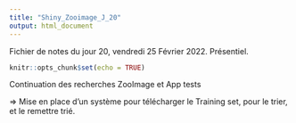 ```yaml
---
title: "Shiny_Zooimage_J_20"
output: html_document
---
```


Fichier de notes du jour 20, vendredi 25 Février 2022.    Présentiel.

```r
knitr::opts_chunk$set(echo = TRUE)
```

Continuation des recherches ZooImage et App tests

=> Mise en place d'un système pour télécharger le Training set, pour le trier, et le remettre trié.